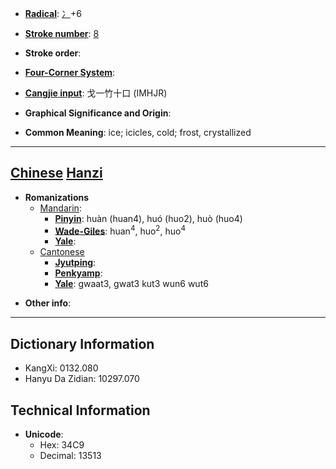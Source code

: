 * '''[[Wiktionary:Chinese radical index| Radical]]''': [[Wiktionary:Chinese radical index 冫|冫]]+6

* '''[[Wiktionary:Chinese total strokes index|Stroke number]]''': [[Wiktionary:Chinese total strokes index 8|8]]

* '''Stroke order''': 

* '''[[Wiktionary:Chinese four corner index|Four-Corner System]]''': 

* '''[[Wiktionary:Chinese Cangjie index|Cangjie input]]''': 戈一竹十口 (IMHJR)

* '''Graphical Significance and Origin''': 

* '''Common Meaning''': ice; icicles, cold; frost, crystallized

----

== [[Chinese]] [[Hanzi]] ==

* '''Romanizations'''
** [[Mandarin]]:
*** '''[[Pinyin]]''': huàn (huan4), huó (huo2), huò (huo4)
*** '''[[Wade-Giles]]''': huan<sup>4</sup>, huo<sup>2</sup>, huo<sup>4</sup>
*** '''[[Yale]]''': 
**[[Cantonese]]
***'''[[Jyutping]]''':
***'''[[Penkyamp]]''': 
***'''[[Yale]]''': gwaat3, gwat3 kut3 wun6 wut6

* '''Other info''': 

----

== Dictionary Information ==

* KangXi: 0132.080
* Hanyu Da Zidian: 10297.070

== Technical Information ==

* '''Unicode''':
** Hex: 34C9
** Decimal: 13513